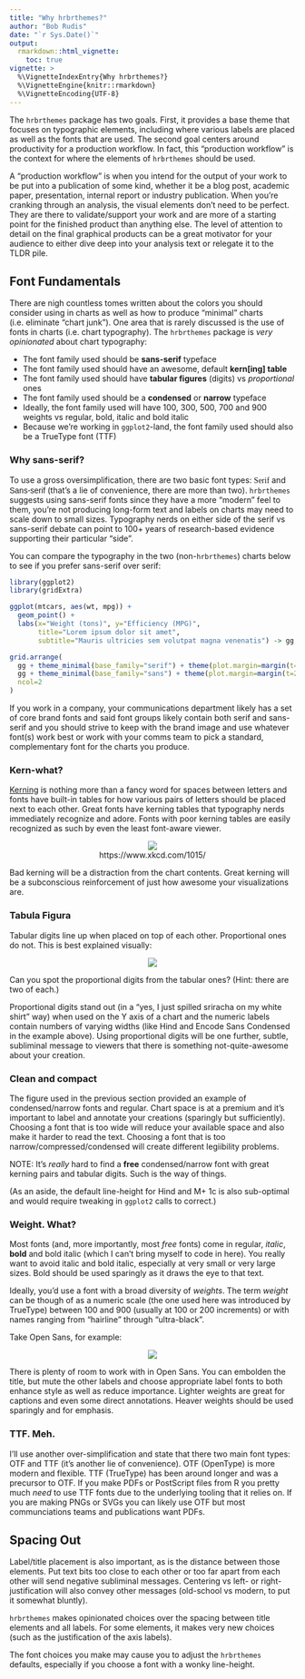 ```yaml
---
title: "Why hrbrthemes?"
author: "Bob Rudis"
date: "`r Sys.Date()`"
output: 
  rmarkdown::html_vignette:
    toc: true
vignette: >
  %\VignetteIndexEntry{Why hrbrthemes?}
  %\VignetteEngine{knitr::rmarkdown}
  %\VignetteEncoding{UTF-8}
---
```


The `hrbrthemes` package has two goals. First, it provides a base theme that focuses on typographic elements, including where various labels are placed as well as the fonts that are used. The second goal centers around productivity for a production workflow. In fact, this "production workflow" is the context for where the elements of `hrbrthemes` should be used. 

A "production workflow" is when you intend for the output of your work to be put into a publication of some kind, whether it be a blog post, academic paper, presentation, internal report or industry publication. When you're cranking through an analysis, the visual elements don't need to be perfect. They are there to validate/support your work and are more of a starting point for the finished product than anything else. The level of attention to detail on the final graphical products can be a great motivator for your audience to either dive deep into your analysis text or relegate it to the TLDR pile.

## Font Fundamentals

There are nigh countless tomes written about the colors you should consider using in charts as well as how to produce "minimal" charts (i.e. eliminate "chart junk"). One area that is rarely discussed is the use of fonts in charts (i.e. chart typography). The `hrbrthemes` package is _very opinionated_ about chart typography:

- The font family used should be **sans-serif** typeface
- The font family used should have an awesome, default **kern[ing] table**
- The font family used should have **tabular figures** (digits) vs _proportional_ ones
- The font family used should be a **condensed** or **narrow** typeface
- Ideally, the font family used will have 100, 300, 500, 700 and 900 weights vs regular, bold, italic and bold italic
- Because we're working in `ggplot2`-land, the font family used should also be a TrueType font (TTF)

### Why **sans-serif**?

To use a gross oversimplification, there are two basic font types: <span style="font-family:serif">Serif</span> and <span style="font-family:sans-serif">Sans-serif</span> (that's a lie of convenience, there are more than two). `hrbrthemes` suggests using sans-serif fonts since they have a more "modern" feel to them, you're not producing long-form text and labels on charts may need to scale down to small sizes. Typography nerds on either side of the serif vs sans-serif debate can point to 100+ years of research-based evidence supporting their particular "side". 

You can compare the typography in the two (non-`hrbrthemes`) charts below to see if you prefer sans-serif over serif:

```r
library(ggplot2)
library(gridExtra)

ggplot(mtcars, aes(wt, mpg)) + 
  geom_point() +
  labs(x="Weight (tons)", y="Efficiency (MPG)",
       title="Lorem ipsum dolor sit amet",
       subtitle="Mauris ultricies sem volutpat magna venenatis") -> gg

grid.arrange(
  gg + theme_minimal(base_family="serif") + theme(plot.margin=margin(t=20, b=20, l=15, r=30)),
  gg + theme_minimal(base_family="sans") + theme(plot.margin=margin(t=20, b=20, l=30, r=15)),
  ncol=2
)

```

If you work in a company, your communications department likely has a set of core brand fonts and said font groups likely contain both serif and sans-serif and you should strive to keep with the brand image and use whatever font(s) work best or work with your comms team to pick a standard, complementary font for the charts you produce.

### Kern-what?

[Kerning](https://en.wikipedia.org/wiki/Kerning) is nothing more than a fancy word for spaces between letters and fonts have built-in tables for how various pairs of letters should be placed next to each other. Great fonts have kerning tables that typography nerds immediately recognize and adore. Fonts with poor kerning tables are easily recognized as such by even the least font-aware viewer.

<center>

[![](kerning.png)](https://www.xkcd.com/1015/)  
https://www.xkcd.com/1015/

</center>

Bad kerning will be a distraction from the chart contents. Great kerning will be a subconscious reinforcement of just how awesome your visualizations are.

### Tabula Figura

Tabular digits line up when placed on top of each other. Proportional ones do not. This is best explained visually:

<center>

![](numbers.png)

</center>

Can you spot the proportional digits from the tabular ones? (Hint: there are two of each.)

Proportional digits stand out (in a "yes, I just spilled sriracha on my white shirt" way) when used on the Y axis of a chart and the numeric labels contain numbers of varying widths (like Hind and Encode Sans Condensed in the example above). Using proportional digits will be one further, subtle, subliminal message to viewers that there is something not-quite-awesome about your creation.

### Clean and compact

The figure used in the previous section provided an example of condensed/narrow fonts and regular. Chart space is at a premium and it's important to label and annotate your creations (sparingly but sufficiently). Choosing a font that is too wide will reduce your available space and also make it harder to read the text. Choosing a font that is too narrow/compressed/condensed will create different legiibility problems. 

NOTE: It's _really_ hard to find a **free** condensed/narrow font with great kerning pairs and tabular digits. Such is the way of things.

(As an aside, the default line-height for Hind and M+ 1c is also sub-optimal and would require tweaking in `ggplot2` calls to correct.)


### Weight. What?

Most fonts (and, more importantly, most _free_ fonts) come in regular, _italic_, **bold** and bold italic (which I can't bring myself to code in here). You really want to avoid italic and bold italic, especially at very small or very large sizes. Bold should be used sparingly as it draws the eye to that text.

Ideally, you'd use a font with a broad diversity of _weights_. The term _weight_ can be though of as a numeric scale (the one used here was introduced by TrueType) between 100 and 900 (usually at 100 or 200 increments) or with names ranging from "hairline" through "ultra-black".

Take Open Sans, for example:

<center>

![](weights.png)

</center>

There is plenty of room to work with in Open Sans. You can embolden the title, but mute the other labels and choose appropriate label fonts to both enhance style as well as reduce importance. Lighter weights are great for captions and even some direct annotations. Heaver weights should be used sparingly and for emphasis.

### TTF. Meh.

I'll use another over-simplification and state that there two main font types: OTF and TTF (it's another lie of convenience). OTF (OpenType) is more modern and flexible. TTF (TrueType) has been around longer and was a precursor to OTF. If you make PDFs or PostScript files from R you pretty much _need_ to use TTF fonts due to the underlying tooling that it relies on. If you are making PNGs or SVGs you can likely use OTF but most communciations teams and publications want PDFs.


## Spacing Out

Label/title placement is also important, as is the distance between those elements. Put text bits too close to each other or too far apart from each other will send negative subliminal messages. Centering vs left- or right-justification will also convey other messages (old-school vs modern, to put it somewhat bluntly). 

`hrbrthemes` makes opinionated choices over the spacing between title elements and all labels. For some elements, it makes very new choices (such as the justification of the axis labels).

The font choices you make may cause you to adjust the `hrbrthemes` defaults, especially if you choose a font with a wonky line-height.

